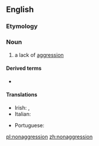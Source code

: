 ==English==

===Etymology===
{{prefix|non|aggression|lang=en}}

===Noun===
{{en-noun|-|s}}

# a lack of [[aggression]]

====Derived terms====
* {{l|en|non-aggression pact}}

====Translations====
{{trans-top|a lack of aggression}}
* Irish: {{t|ga|neamhionsaitheacht|f}}, {{t|ga|neamhionsaí|m}}
* Italian: {{t|it|non belligeranza|f}}
{{trans-mid}}
* Portuguese: {{t|pt|[[não]]-[[agressão]]|f}}
{{trans-bottom}}

[[pl:nonaggression]]
[[zh:nonaggression]]